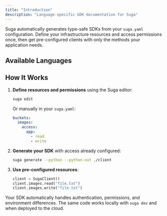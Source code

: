 ```yaml
---
title: "Introduction"
description: "Language-specific SDK documentation for Suga"
---
```


Suga automatically generates type-safe SDKs from your `suga.yaml` configuration. Define your infrastructure resources and access permissions once, then get pre-configured clients with only the methods your application needs.

## Available Languages

<CardGroup cols={3}>
  <Card title="Python" icon="python" href="/sdks/python" />
  <Card title="Node.js" icon="node-js" href="/sdks/node" />
  <Card title="Go" icon="golang" href="/sdks/go" />
</CardGroup>

## How It Works

1. **Define resources and permissions** using the Suga editor:

   ```bash
   suga edit
   ```

   Or manually in your `suga.yaml`:

   ```yaml
   buckets:
     images:
       access:
         app:
           - read
           - write
   ```

2. **Generate your SDK** with access already configured:

   ```bash
   suga generate --python --python-out ./client
   ```

3. **Use pre-configured resources**:
   ```python
   client = SugaClient()
   client.images.read("file.txt")
   client.images.write("file.txt")
   ```

Your SDK automatically handles authentication, permissions, and environment differences. The same code works locally with `suga dev` and when deployed to the cloud.
